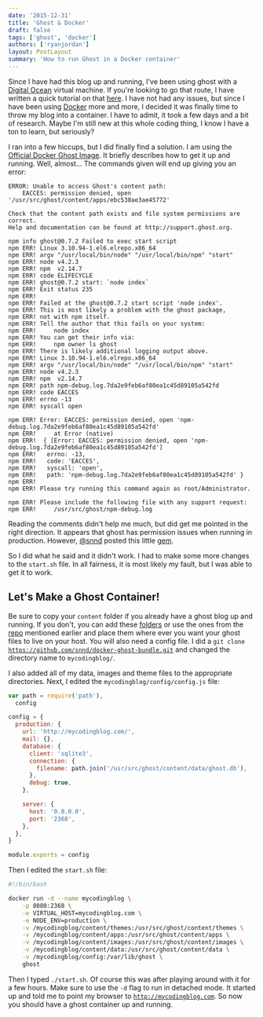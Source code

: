 ```yaml
---
date: '2015-12-31'
title: 'Ghost & Docker'
draft: false
tags: ['ghost', 'docker']
authors: ['ryanjordan']
layout: PostLayout
summary: 'How to run Ghost in a Docker container'
---
```


Since I have had this blog up and running, I've been using ghost with a [Digital Ocean](https://www.digitalocean.com/) virtual machine. If you're looking to go that route, I have written a quick tutorial on that [here](http://mycodingblog.com/up-and-running-with-ghost-and-digital-ocean/). I have not had any issues, but since I have been using [Docker](https://www.docker.com/) more and more, I decided it was finally time to throw my blog into a container. I have to admit, it took a few days and a bit of research. Maybe I'm still new at this whole coding thing, I know I have a ton to learn, but seriously?

I ran into a few hiccups, but I did finally find a solution. I am using the [Official Docker Ghost Image](https://hub.docker.com/_/ghost/). It briefly describes how to get it up and running. Well, almost... The commands given will end up giving you an error:

```none
ERROR: Unable to access Ghost's content path:
	EACCES: permission denied, open '/usr/src/ghost/content/apps/ebc538ae3ae45772'

Check that the content path exists and file system permissions are correct.
Help and documentation can be found at http://support.ghost.org.

npm info ghost@0.7.2 Failed to exec start script
npm ERR! Linux 3.10.94-1.el6.elrepo.x86_64
npm ERR! argv "/usr/local/bin/node" "/usr/local/bin/npm" "start"
npm ERR! node v4.2.3
npm ERR! npm  v2.14.7
npm ERR! code ELIFECYCLE
npm ERR! ghost@0.7.2 start: `node index`
npm ERR! Exit status 235
npm ERR!
npm ERR! Failed at the ghost@0.7.2 start script 'node index'.
npm ERR! This is most likely a problem with the ghost package,
npm ERR! not with npm itself.
npm ERR! Tell the author that this fails on your system:
npm ERR!     node index
npm ERR! You can get their info via:
npm ERR!     npm owner ls ghost
npm ERR! There is likely additional logging output above.
npm ERR! Linux 3.10.94-1.el6.elrepo.x86_64
npm ERR! argv "/usr/local/bin/node" "/usr/local/bin/npm" "start"
npm ERR! node v4.2.3
npm ERR! npm  v2.14.7
npm ERR! path npm-debug.log.7da2e9feb6af80ea1c45d89105a542fd
npm ERR! code EACCES
npm ERR! errno -13
npm ERR! syscall open

npm ERR! Error: EACCES: permission denied, open 'npm-debug.log.7da2e9feb6af80ea1c45d89105a542fd'
npm ERR!     at Error (native)
npm ERR!  { [Error: EACCES: permission denied, open 'npm-debug.log.7da2e9feb6af80ea1c45d89105a542fd']
npm ERR!   errno: -13,
npm ERR!   code: 'EACCES',
npm ERR!   syscall: 'open',
npm ERR!   path: 'npm-debug.log.7da2e9feb6af80ea1c45d89105a542fd' }
npm ERR!
npm ERR! Please try running this command again as root/Administrator.

npm ERR! Please include the following file with any support request:
npm ERR!     /usr/src/ghost/npm-debug.log
```

Reading the comments didn't help me much, but did get me pointed in the right direction. It appears that ghost has permission issues when running in production. However, [@snnd](https://github.com/snnd) posted this little [gem](https://github.com/snnd/docker-ghost-bundle).

So I did what he said and it didn't work. I had to make some more changes to the <code class="language-none">start.sh</code> file. In all fairness, it is most likely my fault, but I was able to get it to work.

## Let's Make a Ghost Container!

Be sure to copy your <code class="language-none">content</code> folder if you already have a ghost blog up and running. If you don't, you can add these [folders](https://github.com/TryGhost/Ghost/tree/master/content) or use the ones from the [repo](https://github.com/snnd/docker-ghost-bundle) mentioned earlier and place them where ever you want your ghost files to live on your host. You will also need a config file. I did a <code class="language-git">git clone https://github.com/snnd/docker-ghost-bundle.git</code> and changed the directory name to <code class="language-none">mycodingblog/</code>.

I also added all of my data, images and theme files to the appropriate directories. Next, I edited the <code class="language-none">mycodingblog/config/config.js</code> file:

```javascript
var path = require('path'),
  config

config = {
  production: {
    url: 'http://mycodingblog.com/',
    mail: {},
    database: {
      client: 'sqlite3',
      connection: {
        filename: path.join('/usr/src/ghost/content/data/ghost.db'),
      },
      debug: true,
    },

    server: {
      host: '0.0.0.0',
      port: '2368',
    },
  },
}

module.exports = config
```

Then I edited the <code class="language-none">start.sh</code> file:

```bash
#!/bin/bash

docker run -d --name mycodingblog \
	-p 8080:2368 \
	-e VIRTUAL_HOST=mycodingblog.com \
	-e NODE_ENV=production \
	-v /mycodingblog/content/themes:/usr/src/ghost/content/themes \
	-v /mycodingblog/content/apps:/usr/src/ghost/content/apps \
	-v /mycodingblog/content/images:/usr/src/ghost/content/images \
	-v /mycodingblog/content/data:/usr/src/ghost/content/data \
	-v /mycodingblog/config:/var/lib/ghost \
	ghost
```

Then I typed <code class="language-none">./start.sh</code>. Of course this was after playing around with it for a few hours. Make sure to use the <code class="language-none">-d</code> flag to run in detached mode. It started up and told me to point my browser to <code class="language-none">http://mycodingblog.com</code>. So now you should have a ghost container up and running.
